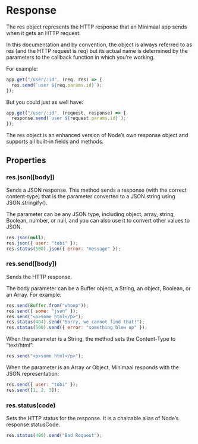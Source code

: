 # Response

The res object represents the HTTP response that an Minimaal app sends when it gets an HTTP request.

In this documentation and by convention, the object is always referred to as res (and the HTTP request is req) but its actual name is determined by the parameters to the callback function in which you’re working.

For example:

```js filename="app.js" copy
app.get("/user/:id", (req, res) => {
  res.send(`user ${req.params.id}`);
});
```

But you could just as well have:

```js filename="app.js" copy
app.get("/user/:id", (request, response) => {
  response.send(`user ${request.params.id}`);
});
```

The res object is an enhanced version of Node’s own response object and supports all built-in fields and methods.

## Properties

### res.json([body])

Sends a JSON response. This method sends a response (with the correct content-type) that is the parameter converted to a JSON string using JSON.stringify().

The parameter can be any JSON type, including object, array, string, Boolean, number, or null, and you can also use it to convert other values to JSON.

```js filename="app.js" copy
res.json(null);
res.json({ user: "tobi" });
res.status(500).json({ error: "message" });
```

### res.send([body])

Sends the HTTP response.

The body parameter can be a Buffer object, a String, an object, Boolean, or an Array. For example:

```js filename="app.js" copy
res.send(Buffer.from("whoop"));
res.send({ some: "json" });
res.send("<p>some html</p>");
res.status(404).send("Sorry, we cannot find that!");
res.status(500).send({ error: "something blew up" });
```

When the parameter is a String, the method sets the Content-Type to “text/html”:

```js filename="app.js" copy
res.send("<p>some html</p>");
```

When the parameter is an Array or Object, Minimaal responds with the JSON representation:

```js filename="app.js" copy
res.send({ user: "tobi" });
res.send([1, 2, 3]);
```

### res.status(code)

Sets the HTTP status for the response. It is a chainable alias of Node’s response.statusCode.

```js filename="app.js" copy
res.status(400).send("Bad Request");
```
